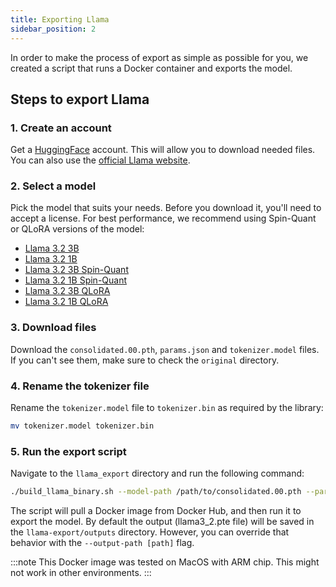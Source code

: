 ```yaml
---
title: Exporting Llama
sidebar_position: 2
---
```


In order to make the process of export as simple as possible for you, we created a script that runs a Docker container and exports the model. 

## Steps to export Llama
### 1. Create an account
Get a [HuggingFace](https://huggingface.co/) account. This will allow you to download needed files. You can also use the [official Llama website](https://www.llama.com/llama-downloads/). 

### 2. Select a model
Pick the model that suits your needs. Before you download it, you'll need to accept a license. For best performance, we recommend using Spin-Quant or QLoRA versions of the model:
   - [Llama 3.2 3B](https://huggingface.co/meta-llama/Llama-3.2-3B-Instruct/tree/main/original)
   - [Llama 3.2 1B](https://huggingface.co/meta-llama/Llama-3.2-1B-Instruct/tree/main/original)
   - [Llama 3.2 3B Spin-Quant](https://huggingface.co/meta-llama/Llama-3.2-3B-Instruct-SpinQuant_INT4_EO8/tree/main)
   - [Llama 3.2 1B Spin-Quant](https://huggingface.co/meta-llama/Llama-3.2-1B-Instruct-SpinQuant_INT4_EO8/tree/main)
   - [Llama 3.2 3B QLoRA](https://huggingface.co/meta-llama/Llama-3.2-3B-Instruct-QLORA_INT4_EO8/tree/main)
   - [Llama 3.2 1B QLoRA](https://huggingface.co/meta-llama/Llama-3.2-1B-Instruct-QLORA_INT4_EO8/tree/main)

### 3. Download files
Download the `consolidated.00.pth`, `params.json` and `tokenizer.model` files. If you can't see them, make sure to check the `original` directory.

### 4. Rename the tokenizer file
Rename the `tokenizer.model` file to `tokenizer.bin` as required by the library:
```bash
mv tokenizer.model tokenizer.bin
```

### 5. Run the export script
Navigate to the `llama_export` directory and run the following command: 
```bash
./build_llama_binary.sh --model-path /path/to/consolidated.00.pth --params-path /path/to/params.json
```

The script will pull a Docker image from Docker Hub, and then run it to export the model. By default the output (llama3_2.pte file) will be saved in the `llama-export/outputs` directory. However, you can override that behavior with the `--output-path [path]` flag.

:::note
This Docker image was tested on MacOS with ARM chip. This might not work in other environments.
:::
